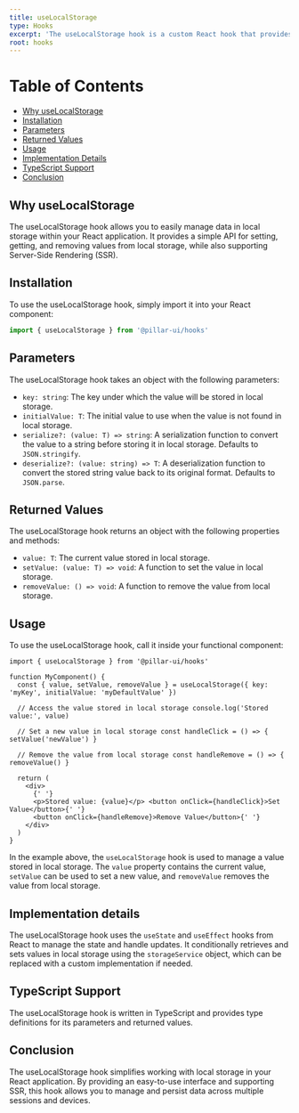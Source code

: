 ```yaml
---
title: useLocalStorage
type: Hooks
excerpt: 'The useLocalStorage hook is a custom React hook that provides an interface for working with local storage while supporting Server-Side Rendering (SSR).'
root: hooks
---
```


# Table of Contents

- [Why useLocalStorage](#why-uselocalstorage)
- [Installation](#installation)
- [Parameters](#parameters)
- [Returned Values](#returned-values)
- [Usage](#usage)
- [Implementation Details](#implementation-details)
- [TypeScript Support](#typescript-support)
- [Conclusion](#conclusion)

## Why useLocalStorage

The useLocalStorage hook allows you to easily manage data in local storage within your React application. It provides a simple API for setting, getting, and removing values from local storage, while also supporting Server-Side Rendering (SSR).

## Installation

To use the useLocalStorage hook, simply import it into your React component:

```ts
import { useLocalStorage } from '@pillar-ui/hooks'
```

## Parameters

The useLocalStorage hook takes an object with the following parameters:

- `key: string`: The key under which the value will be stored in local storage.
- `initialValue: T`: The initial value to use when the value is not found in local storage.
- `serialize?: (value: T) => string`: A serialization function to convert the value to a string before storing it in local storage. Defaults to `JSON.stringify`.
- `deserialize?: (value: string) => T`: A deserialization function to convert the stored string value back to its original format. Defaults to `JSON.parse`.

## Returned Values

The useLocalStorage hook returns an object with the following properties and methods:

- `value: T`: The current value stored in local storage.
- `setValue: (value: T) => void`: A function to set the value in local storage.
- `removeValue: () => void`: A function to remove the value from local storage.

## Usage

To use the useLocalStorage hook, call it inside your functional component:

```tsx
import { useLocalStorage } from '@pillar-ui/hooks'

function MyComponent() {
  const { value, setValue, removeValue } = useLocalStorage({ key: 'myKey', initialValue: 'myDefaultValue' })

  // Access the value stored in local storage console.log('Stored value:', value)

  // Set a new value in local storage const handleClick = () => { setValue('newValue') }

  // Remove the value from local storage const handleRemove = () => { removeValue() }

  return (
    <div>
      {' '}
      <p>Stored value: {value}</p> <button onClick={handleClick}>Set Value</button>{' '}
      <button onClick={handleRemove}>Remove Value</button>{' '}
    </div>
  )
}
```

In the example above, the `useLocalStorage` hook is used to manage a value stored in local storage. The `value` property contains the current value, `setValue` can be used to set a new value, and `removeValue` removes the value from local storage.

## Implementation details

The useLocalStorage hook uses the `useState` and `useEffect` hooks from React to manage the state and handle updates. It conditionally retrieves and sets values in local storage using the `storageService` object, which can be replaced with a custom implementation if needed.

## TypeScript Support

The useLocalStorage hook is written in TypeScript and provides type definitions for its parameters and returned values.

## Conclusion

The useLocalStorage hook simplifies working with local storage in your React application. By providing an easy-to-use interface and supporting SSR, this hook allows you to manage and persist data across multiple sessions and devices.
